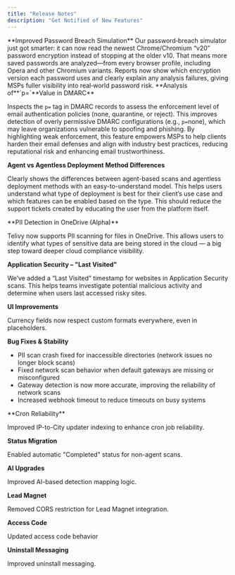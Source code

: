 ```yaml
---
title: "Release Notes"
description: "Get Notified of New Features"
---
```


<Update label="07-16-2025" description="One Item">
  **Improved Password Breach Simulation**
Our password‑breach simulator just got smarter: it can now read the newest Chrome/Chromium “v20” password encryption instead of stopping at the older v10. That means more saved passwords are analyzed—from every browser profile, including Opera and other Chromium variants. Reports now show which encryption version each password uses and clearly explain any analysis failures, giving MSPs fuller visibility into real‑world password risk.
</Update>
  
<Update label="07-09-2025" description="Two Items">
  **Analysis of**`p=`**Value in DMARC**

  Inspects the `p=` tag in DMARC records to assess the enforcement level of email authentication policies (none, quarantine, or reject). This improves detection of overly permissive DMARC configurations (e.g., `p=`none), which may leave organizations vulnerable to spoofing and phishing. By highlighting weak enforcement, this feature empowers MSPs to help clients harden their email defenses and align with industry best practices, reducing reputational risk and enhancing email trustworthiness.

  **Agent vs Agentless Deployment Method Differences**

  Clearly shows the differences between agent-based scans and agentless deployment methods with an easy-to-understand model. This helps users understand what type of deployment is best for their client’s use case and which features can be enabled based on the type. This should reduce the support tickets created by educating the user from the platform itself.
</Update>

<Update label="07-01-2025" description="Four Items">
  **PII Detection in OneDrive (Alpha)**

  Telivy now supports PII scanning for files in OneDrive. This allows users to identify what types of sensitive data are being stored in the cloud — a big step toward deeper cloud compliance visibility.

  **Application Security – "Last Visited"**

  We’ve added a “Last Visited” timestamp for websites in Application Security scans. This helps teams investigate potential malicious activity and determine when users last accessed risky sites.

  **UI Improvements**

  Currency fields now respect custom formats everywhere, even in placeholders.

  **Bug Fixes & Stability**

  - PII scan crash fixed for inaccessible directories (network issues no longer block scans)
  - Fixed network scan behavior when default gateways are missing or misconfigured
  - Gateway detection is now more accurate, improving the reliability of network scans
  - Increased webhook timeout to reduce timeouts on busy systems
</Update>

<Update label="06-05-2025" description="Seven Items">
  **Cron Reliability**

  Improved IP-to-City updater indexing to enhance cron job reliability.

  **Status Migration**

  Enabled automatic "Completed" status for non-agent scans.

  **AI Upgrades**

  Improved AI-based detection mapping logic.

  **Lead Magnet**

  Removed CORS restriction for Lead Magnet integration.

  **Access Code**

  Updated access code behavior

  **Uninstall Messaging**

  Improved uninstall messaging.
</Update>
